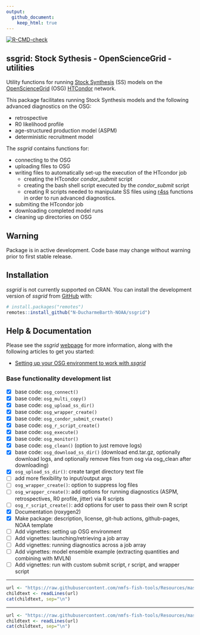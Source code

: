 ```yaml
---
output:
  github_document:
    keep_html: true
---
```


<!-- README.md is generated from README.Rmd. Please edit that file -->

<!-- badges: start -->
[![R-CMD-check](https://github.com/N-DucharmeBarth-NOAA/ssgrid/workflows/R-CMD-check/badge.svg)](https://github.com/N-DucharmeBarth-NOAA/ssgrid/actions/workflows/R-CMD-check.yaml)
<!-- badges: end -->

<!-- <br> -->

## ssgrid: Stock Sythesis - OpenScienceGrid - utilities 

Utility functions for running [Stock Synthesis](https://github.com/nmfs-stock-synthesis/stock-synthesis) (SS) models on the [OpenScienceGrid](https://osg-htc.org/) (OSG) [HTCondor](https://htcondor.org/) network.

This package facilitates running Stock Synthesis models and the following advanced diagnostics on the OSG:

- retrospective
- R0 likelihood profile
- age-structured production model (ASPM)
- deterministic recruitment model

The *ssgrid* contains functions for:

- connecting to the OSG
- uploading files to OSG
- writing files to automatically set-up the execution of the HTcondor job
  - creating the HTcondor *condor_submit* script
  - creating the bash shell script executed by the *condor_submit* script
  - creating R scripts needed to manipulate SS files using [r4ss](https://github.com/r4ss/r4ss) functions in order to run advanced diagnostics.
- submiting the HTcondor job
- downloading completed model runs
- cleaning up directories on OSG

## Warning

Package is in active development. Code base may change without warning prior to first stable release.

## Installation

*ssgrid* is not currently supported on CRAN. You can install the development version of *ssgrid* from [GitHub](https://github.com/N-DucharmeBarth-NOAA/ssgrid) with:

``` r
# install.packages("remotes")
remotes::install_github("N-DucharmeBarth-NOAA/ssgrid")
```

## Help & Documentation

Please see the *ssgrid* [webpage](https://n-ducharmebarth-noaa.github.io/ssgrid/) for more information, along with the following articles to get you started:

- [Setting up your OSG environment to work with *ssgrid*](https://n-ducharmebarth-noaa.github.io/ssgrid/articles/setup_osg.html) 


### Base functionality development list
- [x] base code: `osg_connect()`
- [x] base code: `osg_multi_copy()`
- [x] base code: `osg_upload_ss_dir()`
- [x] base code: `osg_wrapper_create()`
- [x] base code: `osg_condor_submit_create()`
- [x] base code: `osg_r_script_create()`
- [x] base code: `osg_execute()`
- [x] base code: `osg_monitor()`
- [x] base code: `osg_clean()` (option to just remove logs)
- [x] base code: `osg_download_ss_dir()` (download end.tar.gz, optionally download logs, and optionally remove files from osg via osg_clean after downloading)
- [x] `osg_upload_ss_dir()`: create target directory text file
- [ ] add more flexibility to input/output args
- [ ] `osg_wrapper_create()`: option to suppress log files
- [ ] `osg_wrapper_create()`: add options for running diagnostics (ASPM, retrospectives, R0 profile, jitter) via R scripts
- [ ] `osg_r_script_create()`: add options for user to pass their own R script
- [x] Documentation (roxygen2)
- [x] Make package: description, license, git-hub actions, github-pages, NOAA template
- [ ] Add vignettes: setting up OSG environment
- [ ] Add vignettes: launching/retrieving a job array
- [ ] Add vignettes: running diagnostics across a job array
- [ ] Add vignettes: model ensemble example (extracting quantities and combining with MVLN)
- [ ] Add vignettes: run with custom submit script, r script, and wrapper script


<!-- Do not edit below. This adds the Disclaimer and NMFS footer. -->

****

```r
url <- "https://raw.githubusercontent.com/nmfs-fish-tools/Resources/master/Disclaimer.md"
childtext <- readLines(url)
cat(childtext, sep="\n")
```

****

```r
url <- "https://raw.githubusercontent.com/nmfs-fish-tools/Resources/master/footer.md" 
childtext <- readLines(url)
cat(childtext, sep="\n")
```

